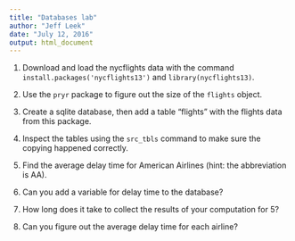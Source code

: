 ```yaml
---
title: "Databases lab"
author: "Jeff Leek"
date: "July 12, 2016"
output: html_document
---
```


1. Download and load the nycflights data with the command `install.packages('nycflights13')` and `library(nycflights13)`.

2. Use the `pryr` package to figure out the size of the `flights` object. 

3. Create a sqlite database, then add a table "flights" with the flights data from this package.

4. Inspect the tables using the `src_tbls` command to make sure the copying happened correctly.

5. Find the average delay time for American Airlines (hint: the abbreviation is AA).

6. Can you add a variable for delay time to the database? 

7. How long does it take to collect the results of your computation for 5? 

8. Can you figure out the average delay time for each airline? 
